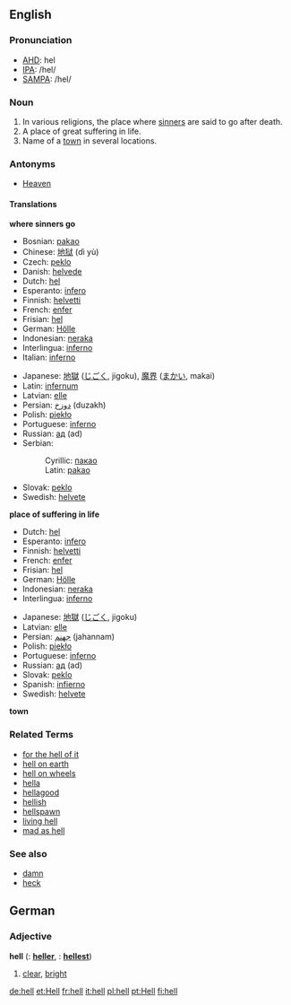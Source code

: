 ==English==
{{Wikipedia}}
===Pronunciation===
*[[w:AHD|AHD]]: hel
*[[w:IPA|IPA]]: /hel/
*[[w:SAMPA|SAMPA]]: /hel/

===Noun===

# In various religions, the place where [[sinner]]s are said to go after death.
# A place of great suffering in life.
# Name of a [[town]] in several locations.
{{cattag|Religion}}

===Antonyms===
*[[Heaven]]

====Translations====
'''where sinners go'''
{{top}}
*Bosnian: [[pakao#Bosnian|pakao]] {{m}}
*Chinese: [[地狱]] (dì yù)
*Czech: [[peklo]] {{n}}
*Danish: [[helvede]]
*Dutch: [[hel]]
*Esperanto: [[infero]]
*Finnish: [[helvetti]]
*French: [[enfer]] {{m}}
*Frisian: [[hel]]
*German: [[Hölle]] {{f}}
*Indonesian: [[neraka]]
*Interlingua: [[inferno]]
*Italian: [[inferno]] {{m}}
{{mid}}
*Japanese: [[地獄]] ([[じごく]], jigoku), [[魔界]] ([[まかい]], makai)
*Latin: [[infernum]] {{n}}
*Latvian: [[elle]] {{f}}
*Persian: [[دوزخ]] (duzakh)
*Polish: [[piekło]] {{m}}
*Portuguese: [[inferno]] {{m}}
*Russian: [[ад]] {{m}} (ad)
*Serbian:
*:Cyrillic: [[пакао#Serbian|пакао]] {{m}}
*:Latin: [[pakao#Serbian|pakao]] {{m}}
*Slovak: [[peklo]] {{n}}
*Swedish: [[helvete]] {{n}}
{{bottom}}

'''place of suffering in life'''
{{top}}
*Dutch: [[hel]]
*Esperanto: [[infero]]
*Finnish: [[helvetti]]
*French: [[enfer]] {{m}}
*Frisian: [[hel]]
*German: [[Hölle]] {{f}}
*Indonesian: [[neraka]]
*Interlingua: [[inferno]]
{{mid}}
*Japanese: [[地獄]] ([[じごく]], jigoku)
*Latvian: [[elle]] {{f}}
*Persian: [[جهنم]] (jahannam)
*Polish: [[piekło]] {{m}}
*Portuguese: [[inferno]] {{m}}
*Russian: [[ад]] {{m}} (ad)
*Slovak: [[peklo]] {{n}}
*Spanish: [[infierno]] {{m}}
*Swedish: [[helvete]] {{n}}
{{bottom}}

'''town'''
{{top}}
{{mid}}
{{bottom}}

===Related Terms===
*[[for the hell of it]]
*[[hell on earth]]
*[[hell on wheels]]
*[[hella]]
*[[hellagood]]
*[[hellish]]
*[[hellspawn]]
*[[living hell]]
*[[mad as hell]]

===See also===
*[[damn]]
*[[heck]]

==German==

===Adjective===
'''hell'''  ({{compar}}: '''[[heller]]''', {{superl}}: '''[[hellest]]''')
#[[clear]], [[bright]]

[[de:hell]]
[[et:Hell]]
[[fr:hell]]
[[it:hell]]
[[pl:hell]]
[[pt:Hell]]
[[fi:hell]]
